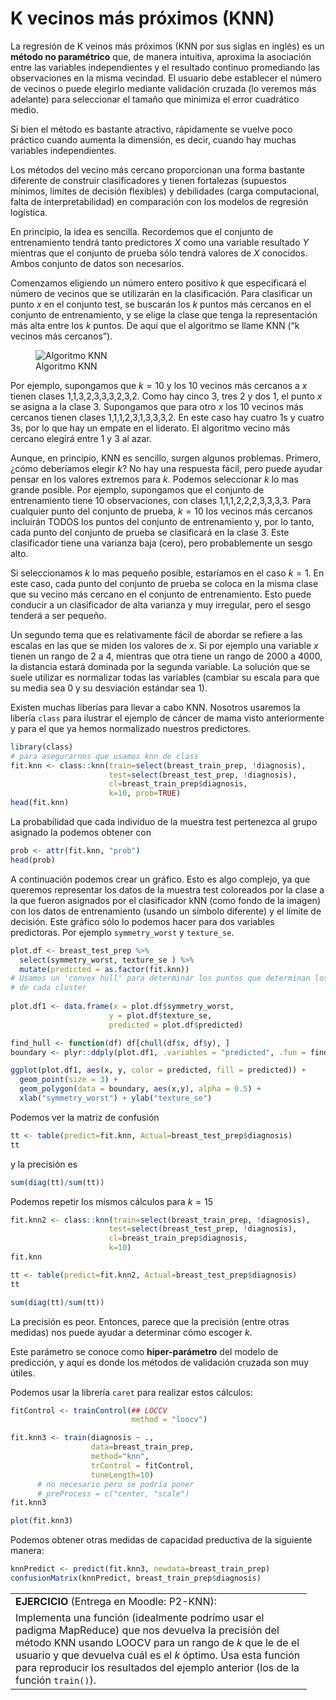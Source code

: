 # K vecinos más próximos (KNN)

La regresión de K veinos más próximos (KNN por sus siglas en inglés) es un **método no paramétrico** que, de manera intuitiva, aproxima la asociación entre las variables independientes y el resultado continuo promediando las observaciones en la misma vecindad. El usuario debe establecer el número de vecinos o puede elegirlo mediante validación cruzada (lo veremos más adelante) para seleccionar el tamaño que minimiza el error cuadrático medio.

Si bien el método es bastante atractivo, rápidamente se vuelve poco práctico cuando aumenta la dimensión, es decir, cuando hay muchas variables independientes.


Los métodos del vecino más cercano proporcionan una forma bastante diferente de construir clasificadores y tienen fortalezas (supuestos mínimos, límites de decisión flexibles) y debilidades (carga computacional, falta de interpretabilidad) en comparación con los modelos de regresión logística.

En principio, la idea es sencilla. Recordemos que el conjunto de entrenamiento tendrá tanto predictores $X$ como una variable resultado $Y$ mientras que el conjunto de prueba sólo tendrá
valores de $X$ conocidos. Ambos conjunto de datos son necesarios. 

Comenzamos eligiendo un número entero positivo $k$ que especificará el número de vecinos que se utilizarán en la clasificación. Para clasificar un punto
$x$ en el conjunto test, se buscarán los $k$ puntos más cercanos en el conjunto de entrenamiento, y se elige la clase que tenga la representación más alta entre los $k$ puntos. De aquí que el algoritmo se llame KNN ("k vecinos más cercanos").

![Algoritmo KNN](figures/knn.jpg)


Por ejemplo, supongamos que $k=10$ y los 10 vecinos más cercanos a $x$ tienen clases 1,1,3,2,3,3,3,2,3,2. Como hay cinco 3, tres 2 y dos 1, el punto $x$ se asigna a la clase 3. Supongamos que para otro $x$ los 10 vecinos más cercanos tienen clases 1,1,1,2,3,1,3,3,3,2. En este caso hay cuatro 1s y cuatro 3s, por lo que hay un empate en el liderato. El algoritmo vecino más cercano elegirá entre 1 y 3 al azar. 

Aunque, en principio, KNN es sencillo, surgen algunos problemas. Primero, ¿cómo deberíamos elegir $k$? No hay una respuesta fácil, pero puede ayudar pensar en los valores extremos para $k$. Podemos seleccionar $k$ lo mas grande posible. Por ejemplo, supongamos que el conjunto de entrenamiento tiene 10 observaciones, con clases 1,1,1,2,2,2,3,3,3,3. Para cualquier punto del conjunto de prueba,
$k=10$ los vecinos más cercanos incluirán TODOS los puntos del conjunto de entrenamiento y, por lo tanto, cada punto del conjunto de prueba se clasificará en la clase 3. Este clasificador tiene una varianza baja (cero), pero probablemente un sesgo alto.

Si seleccionamos $k$ lo mas pequeño posible, estaríamos en el caso $k=1$. En este caso, cada punto del conjunto de prueba se coloca en la misma clase que su vecino más cercano en el conjunto de entrenamiento. Esto puede conducir a un clasificador de alta varianza y muy irregular, pero el sesgo tenderá a ser pequeño.

Un segundo tema que es relativamente fácil de abordar se refiere a las escalas en las que se miden los valores de $x$. Si por ejemplo una variable $x$ tienen un rango de 2 a 4, mientras que otra tiene un rango de 2000 a 4000, la distancia estará dominada por la segunda variable. La solución que se suele utilizar es normalizar todas las variables (cambiar su escala para que su media sea 0 y su desviación estándar sea 1).

Existen muchas liberías para llevar a cabo KNN. Nosotros usaremos la libería `class` para ilustrar el ejemplo de cáncer de mama visto anteriormente y para el que ya hemos normalizado nuestros predictores. 

```r
library(class)
# para asegurarnos que usamos knn de class
fit.knn <- class::knn(train=select(breast_train_prep, !diagnosis),
                      test=select(breast_test_prep, !diagnosis),
                      cl=breast_train_prep$diagnosis,
                      k=10, prob=TRUE)
head(fit.knn)
```

La probabilidad que cada individuo de la muestra test pertenezca al grupo asignado la podemos obtener con

```r
prob <- attr(fit.knn, "prob")
head(prob)
```

A continuación podemos crear un gráfico. Esto es algo complejo, ya que queremos representar los datos de la muestra test coloreados por la clase a la que fueron asignados por el clasificador kNN (como fondo de la imagen) con los datos de entrenamiento (usando un símbolo diferente) y el límite de decisión. Este gráfico sólo lo podemos hacer para dos variables predictoras. Por ejemplo `symmetry_worst` y `texture_se`.

```r
plot.df <- breast_test_prep %>%
  select(symmetry_worst, texture_se ) %>%
  mutate(predicted = as.factor(fit.knn))
# Usamos un 'convex hull' para determinar los puntos que determinan los límites
# de cada cluster
  
plot.df1 <- data.frame(x = plot.df$symmetry_worst, 
                      y = plot.df$texture_se, 
                      predicted = plot.df$predicted)

find_hull <- function(df) df[chull(df$x, df$y), ]
boundary <- plyr::ddply(plot.df1, .variables = "predicted", .fun = find_hull)

ggplot(plot.df1, aes(x, y, color = predicted, fill = predicted)) + 
  geom_point(size = 3) + 
  geom_polygon(data = boundary, aes(x,y), alpha = 0.5) + 
  xlab("symmetry_worst") + ylab("texture_se")
```


Podemos ver la matriz de confusión

```r
tt <- table(predict=fit.knn, Actual=breast_test_prep$diagnosis)
tt
```
y la precisión es

```r
sum(diag(tt)/sum(tt))
```


Podemos repetir los mismos cálculos para $k=15$

```r
fit.knn2 <- class::knn(train=select(breast_train_prep, !diagnosis),
                      test=select(breast_test_prep, !diagnosis),
                      cl=breast_train_prep$diagnosis,
                      k=10)
fit.knn 

tt <- table(predict=fit.knn2, Actual=breast_test_prep$diagnosis)
tt

sum(diag(tt)/sum(tt))
```

La precisión es peor. Entonces, parece que la precisión (entre otras medidas) nos puede ayudar a determinar cómo escoger $k$. 

Este parámetro se conoce como **hiper-parámetro** del modelo de predicción, y aquí es donde los métodos de validación cruzada son muy útiles. 


Podemos usar la librería `caret` para realizar estos cálculos:

```r
fitControl <- trainControl(## LOCCV
                           method = "loocv")

fit.knn3 <- train(diagnosis ~ ., 
                  data=breast_train_prep,
                  method="knn",
                  trControl = fitControl, 
                  tuneLength=10)
      # no necesario pero se podría poner
      # preProcess = c("center, "scale")
fit.knn3
```


```r
plot(fit.knn3)
```


Podemos obtener otras medidas de capacidad preductiva de la siguiente manera:

```r
knnPredict <- predict(fit.knn3, newdata=breast_train_prep) 
confusionMatrix(knnPredict, breast_train_prep$diagnosis)
```



-------------------------------------------------------------------
**EJERCICIO** (Entrega en Moodle: P2-KNN):

Implementa una función (idealmente podrímo usar el padigma MapReduce) que nos devuelva la precisión del método KNN usando LOOCV para un rango de $k$ que le de el usuario y que devuelva cuál es el $k$ óptimo. Úsa esta función para reproducir los resultados del ejemplo anterior (los de la función `train()`).
-------------------------------------------------------------------



